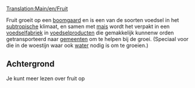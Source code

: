 [[Translation:Main/en/Fruit]]
{{nl/Vracht|name=Fruit
|image=Fruit.png
|geproduceerd=[[Main/nl/Boomgaard|Boomgaard]]
|geaccepteerd=[[Main/nl/Voedselfabriek|Voedselfabriek]]
}}

Fruit groeit op een [[Main/nl/Boomgaard|boomgaard]] en is een van de soorten voedsel in het [[Main/en/Klimaat/Nl#Subtropisch|subtropische]] klimaat, en samen met [[Main/nl/Mais|mais]] wordt het verpakt in een [[Main/nl/Voedselfabriek|voedselfabriek]] in [[Main/nl/Voedsel|voedselproducten]] die gemakkelijk kunnenw orden getransporteerd naar [[Main/nl/Gemeente|gemeenten]] om te helpen bij de groei. (Speciaal voor die in de woestijn waar ook [[Main/en/Water|water]] nodig is om te groeien.)

== Achtergrond==

Je kunt meer lezen over fruit op [http://www.wikipedia.org/wiki/fruit ]